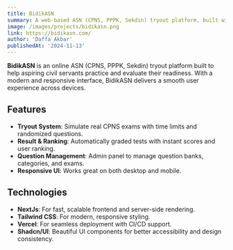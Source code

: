 ```yaml
---
title: BidikASN
summary: A web-based ASN (CPNS, PPPK, Sekdin) tryout platform, built with Next.js and Tailwind CSS.
image: /images/projects/bidikasn.png
link: https://bidikasn.com/
author: 'Daffa Akbar'
publishedAt: '2024-11-13'
---
```


**BidikASN** is an online ASN (CPNS, PPPK, Sekdin) tryout platform built to help aspiring civil servants practice and evaluate their readiness. With a modern and responsive interface, BidikASN delivers a smooth user experience across devices.

## Features

- **Tryout System**: Simulate real CPNS exams with time limits and randomized questions.
- **Result & Ranking**: Automatically graded tests with instant scores and user ranking.
- **Question Management**: Admin panel to manage question banks, categories, and exams.
- **Responsive UI**: Works great on both desktop and mobile.

## Technologies

- **NextJs**: For fast, scalable frontend and server-side rendering.
- **Tailwind CSS**: For modern, responsive styling.
- **Vercel**: For seamless deployment with CI/CD support.
- **Shadcn/UI**: Beautiful UI components for better accessibility and design consistency.
